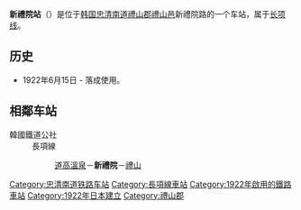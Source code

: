 {{朝鮮半島車站資訊
|公司色 = #0066b3
|文字色 = 
|站名 = 新礼院站<br />{{lang|en|Sillyewon}}
|圖片 = Sillewon sta.jpg
|pxl = 
|圖片說明 =车站站舍
|前一站 = [[道高温泉站|道高温泉]]
|前一站距離 = 4.5
|後一站距離 = 5.0
|後一站 = [[礼山站|礼山]]
|諺文 = 신례원역
|朝鮮漢字 = 新禮院驛
|文觀部式 =Sillyewon-yeok 
|馬-賴式 =
|副站名 = 
|車站編號 = 
|停站路線數 = 
|所屬公司 = [[韩国铁道公社|韩国铁道公社]]
|所屬路線 = [[长项线|长项线]]
|距離 = 29.7
|起點站 = [[天安站|天安]]
|所在地 =[[忠清南道|忠清南道]][[禮山郡|禮山郡]][[禮山邑|禮山邑]]新禮院路
|車站構造 = 地面车站
|月台配置 = 2面4线
|啟用年月日 =1922年6月15日 
|廢站年月日 = 
|上下車人次 = 
|統計年度 = 
|轉車 = 
|備註 = 
|全寬備註 = 
}}

'''新禮院站'''（{{kor|諺=신례원역|漢=新禮院驛|羅=Sillyewon yeok|f=y}}）是位于[[韩国|韩国]][[忠清南道|忠清南道]][[禮山郡|禮山郡]][[禮山邑|禮山邑]]新禮院路的一个车站，属于[[长项线|长项线]]。

== 历史 ==
*1922年6月15日 - 落成使用。

== 相鄰车站 ==
;韓國鐵道公社
:長項線
::[[道高溫泉站|道高溫泉]]－'''新禮院'''－[[禮山站|禮山]]

{{长项线}}
{{新村号}}
{{无穷花号}}

[[Category:忠清南道铁路车站|Category:忠清南道铁路车站]]
[[Category:長項線車站|Category:長項線車站]]
[[Category:1922年啟用的鐵路車站|Category:1922年啟用的鐵路車站]]
[[Category:1922年日本建立|Category:1922年日本建立]]
[[Category:禮山郡|Category:禮山郡]]